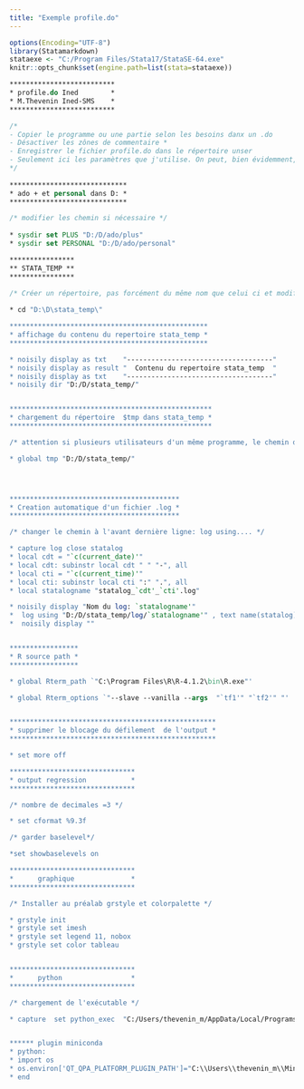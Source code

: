 ```yaml
---
title: "Exemple profile.do"
---
```


```r
options(Encoding="UTF-8")
library(Statamarkdown)
stataexe <- "C:/Program Files/Stata17/StataSE-64.exe"
knitr::opts_chunk$set(engine.path=list(stata=stataexe))
```


```stata

**************************
* profile.do Ined        *
* M.Thevenin Ined-SMS    *
**************************

/* 
- Copier le programme ou une partie selon les besoins danx un .do
- Désactiver les zônes de commentaire *
- Enregistrer le fichier profile.do dans le répertoire unser
- Seulement ici les paramètres que j'utilise. On peut, bien évidemment, en ajouter d'autres
*/  
  
*****************************
* ado + et personal dans D: *
***************************** 

/* modifier les chemin si nécessaire */  
  
* sysdir set PLUS "D:/D/ado/plus"
* sysdir set PERSONAL "D:/D/ado/personal"

****************
** STATA_TEMP **
****************

/* Créer un répertoire, pas forcément du même nom que celui ci et modifier les chemin */  
  
* cd "D:\D\stata_temp\"

*************************************************
* affichage du contenu du repertoire stata_temp *
*************************************************

* noisily display as txt    "------------------------------------"
* noisily display as result "  Contenu du repertoire stata_temp  "
* noisily display as txt    "------------------------------------"
* noisily dir "D:/D/stata_temp/"


**************************************************
* chargement du répertoire  $tmp dans stata_temp *
**************************************************

/* attention si plusieurs utilisateurs d'un même programme, le chemin de $tmp risque de ne pas être reconnu */

* global tmp "D:/D/stata_temp/"




******************************************
* Creation automatique d'un fichier .log *
******************************************

/* changer le chemin à l'avant dernière ligne: log using.... */

* capture log close statalog
* local cdt = "`c(current_date)'"
* local cdt: subinstr local cdt " " "-", all
* local cti = "`c(current_time)'"
* local cti: subinstr local cti ":" ".", all
* local statalogname "statalog_`cdt'_`cti'.log"

* noisily display "Nom du log: `statalogname'"
*  log using "D:/D/stata_temp/log/`statalogname'" , text name(statalog)
*  noisily display ""


*****************
* R source path *
*****************

* global Rterm_path `"C:\Program Files\R\R-4.1.2\bin\R.exe"'

* global Rterm_options `"--slave --vanilla --args  "`tf1'" "`tf2'" "'


***************************************************
* supprimer le blocage du défilement  de l'output *
***************************************************

* set more off

*******************************
* output regression           *
*******************************

/* nombre de decimales =3 */

* set cformat %9.3f

/* garder baselevel*/

*set showbaselevels on

*******************************
*      graphique              *
*******************************

/* Installer au préalab grstyle et colorpalette */

* grstyle init
* grstyle set imesh
* grstyle set legend 11, nobox
* grstyle set color tableau


*******************************
*      python                 *
*******************************

/* chargement de l'exécutable */

* capture  set python_exec  "C:/Users/thevenin_m/AppData/Local/Programs/Python/Python310/python.exe"


****** plugin miniconda
* python:
* import os
* os.environ['QT_QPA_PLATFORM_PLUGIN_PATH']="C:\\Users\\thevenin_m\\Miniconda3\\Library\\plugins\\plugins"
* end
```



